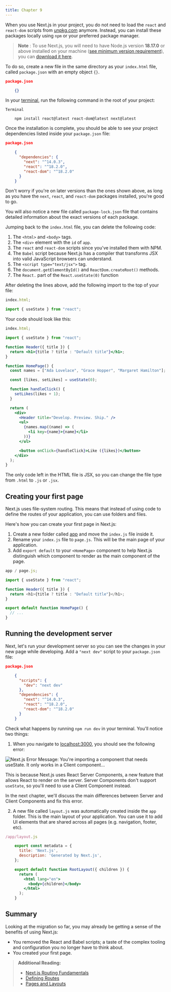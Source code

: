 ```yaml
---
title: Chapter 9
---
```


When you use Next.js in your project, you do not need to load the `react` and
`react-dom` scripts from [unpkg.com](http://unpkg.com) anymore. Instead, you
can install these packages locally using `npm` or your preferred package
manager.

> **Note** : To use Next.js, you will need to have Node.js version **18.17.0**
> or above installed on your machine ([see minimum version
> requirement](/docs/getting-started/installation)), you can [download it
> here](https://nodejs.org/en/).

To do so, create a new file in the same directory as your `index.html` file,
called `package.json` with an empty object `{}`.

```json
package.json

    {}
```

In your [terminal](https://code.visualstudio.com/docs/terminal/basics), run
the following command in the root of your project:

```shel
Terminal

    npm install react@latest react-dom@latest next@latest
```

Once the installation is complete, you should be able to see your project
dependencies listed inside your `package.json` file:

```json
package.json

    {
      "dependencies": {
        "next": "^14.0.3",
        "react": "^18.2.0",
        "react-dom": "^18.2.0"
      }
    }
```

Don't worry if you're on later versions than the ones shown above, as long as
you have the `next`, `react`, and `react-dom` packages installed, you're good
to go.

You will also notice a new file called `package-lock.json` file that contains
detailed information about the exact versions of each package.

Jumping back to the `index.html` file, you can delete the following code:

1. The `<html>` and `<body>` tags.
2. The `<div>` element with the `id` of `app`.
3. The `react` and `react-dom` scripts since you've installed them with NPM.
4. The `Babel` script because Next.js has a compiler that transforms JSX into valid JavaScript browsers can understand.
5. The `<script type="text/jsx">` tag.
6. The `document.getElementById()` and `ReactDom.createRoot()` methods.
7. The `React.` part of the `React.useState(0)` function

After deleting the lines above, add the following import to the top of your
file:

```jsx
index.html;

import { useState } from "react";
```

Your code should look like this:

```jsx
index.html;

import { useState } from "react";

function Header({ title }) {
  return <h1>{title ? title : "Default title"}</h1>;
}

function HomePage() {
  const names = ["Ada Lovelace", "Grace Hopper", "Margaret Hamilton"];

  const [likes, setLikes] = useState(0);

  function handleClick() {
    setLikes(likes + 1);
  }

  return (
    <div>
      <Header title="Develop. Preview. Ship." />
      <ul>
        {names.map((name) => (
          <li key={name}>{name}</li>
        ))}
      </ul>

      <button onClick={handleClick}>Like ({likes})</button>
    </div>
  );
}
```

The only code left in the HTML file is JSX, so you can change the file type
from `.html` to `.js` or `.jsx`.

## Creating your first page

Next.js uses file-system routing. This means that instead of using code to
define the routes of your application, you can use folders and files.

Here's how you can create your first page in Next.js:

1. Create a new folder called [app](/docs/app/building-your-application/routing#the-app-router) and move the `index.js` file inside it.
2. Rename your `index.js` file to `page.js`. This will be the main page of your application.
3. Add `export default` to your `<HomePage>` component to help Next.js distinguish which component to render as the main component of the page.

```js
app / page.js;

import { useState } from "react";

function Header({ title }) {
  return <h1>{title ? title : "Default title"}</h1>;
}

export default function HomePage() {
  // ...
}
```

## Running the development server

Next, let's run your development server so you can see the changes in your new
page while developing. Add a `"next dev"` script to your `package.json` file:

```json
package.json

    {
      "scripts": {
        "dev": "next dev"
      },
      "dependencies": {
        "next": "^14.0.3",
        "react": "^18.2.0",
        "react-dom": "^18.2.0"
      }
    }
```

Check what happens by running `npm run dev` in your terminal. You'll notice
two things:

1. When you navigate to [localhost:3000](http://localhost:3000), you should see the following error:

![Next.js Error Message: You're importing a component that needs useState. It only works in a Client component...](/assets/learn-usestate-rsc-error.png)

This is because Next.js uses React Server Components, a new feature that
allows React to render on the server. Server Components don't support
`useState`, so you'll need to use a Client Component instead.

In the next chapter, we'll discuss the main differences between Server and
Client Components and fix this error.

2. A new file called `layout.js` was automatically created inside the `app` folder. This is the main layout of your application. You can use it to add UI elements that are shared across all pages (e.g. navigation, footer, etc).

```jsx
/app/layout.js

    export const metadata = {
      title: 'Next.js',
      description: 'Generated by Next.js',
    };

    export default function RootLayout({ children }) {
      return (
        <html lang="en">
          <body>{children}</body>
        </html>
      );
    }
```

## Summary

Looking at the migration so far, you may already be getting a sense of the
benefits of using Next.js:

- You removed the React and Babel scripts; a taste of the complex tooling and configuration you no longer have to think about.
- You created your first page.

> **Additional Reading:**
>
> - [Next.js Routing Fundamentals](/docs/app/building-your-application/routing)
> - [Defining Routes](/docs/app/building-your-application/routing/defining-routes)
> - [Pages and Layouts](/docs/app/building-your-application/routing/pages-and-layouts)

